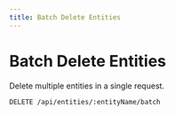 ```yaml
---
title: Batch Delete Entities
---
```


# Batch Delete Entities

Delete multiple entities in a single request.

```bash
DELETE /api/entities/:entityName/batch
```
